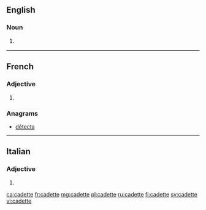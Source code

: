 ==English==

===Noun===
{{en-noun}}

# {{label|en|rare}} {{feminine noun of|cadet|lang=en}}

----

==French==

===Adjective===
{{head|fr|adjective form}}

# {{feminine singular of|cadet|lang=fr}}

===Anagrams===
* [[détecta#French|détecta]]

----

==Italian==

===Adjective===
{{head|it|adjective form}}

# {{feminine plural of|cadetto|lang=it}}

[[ca:cadette]]
[[fr:cadette]]
[[mg:cadette]]
[[pl:cadette]]
[[ru:cadette]]
[[fi:cadette]]
[[sv:cadette]]
[[vi:cadette]]